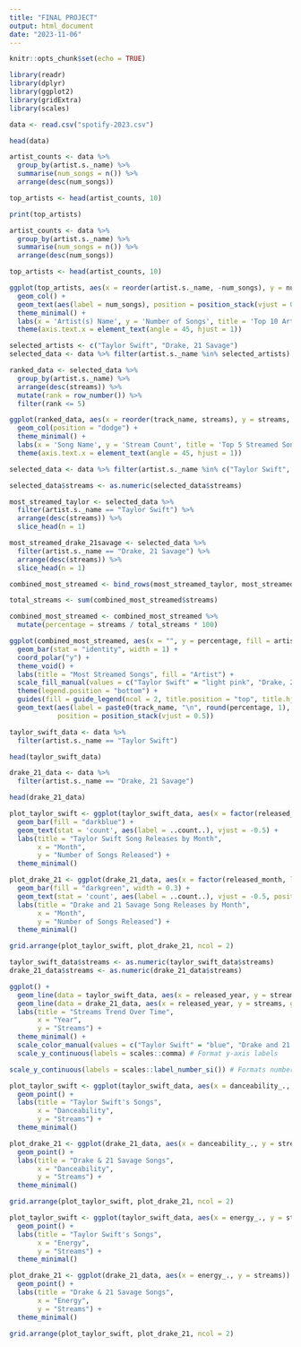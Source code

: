 ```yaml
---
title: "FINAL PROJECT"
output: html_document
date: "2023-11-06"
---
```


```r
knitr::opts_chunk$set(echo = TRUE)
```

```r
library(readr)
library(dplyr)
library(ggplot2)
library(gridExtra)
library(scales)

```

```r
data <- read.csv("spotify-2023.csv")
```

```r
head(data)
```

```r
artist_counts <- data %>%
  group_by(artist.s._name) %>%
  summarise(num_songs = n()) %>%
  arrange(desc(num_songs))

top_artists <- head(artist_counts, 10)

print(top_artists)
```
```r
artist_counts <- data %>%
  group_by(artist.s._name) %>%
  summarise(num_songs = n()) %>%
  arrange(desc(num_songs))

top_artists <- head(artist_counts, 10)

ggplot(top_artists, aes(x = reorder(artist.s._name, -num_songs), y = num_songs, fill = artist.s._name)) +
  geom_col() +
  geom_text(aes(label = num_songs), position = position_stack(vjust = 0.5), size = 3, color = 'black') +
  theme_minimal() +
  labs(x = 'Artist(s) Name', y = 'Number of Songs', title = 'Top 10 Artists with Most Songs') +
  theme(axis.text.x = element_text(angle = 45, hjust = 1))
```
```r
selected_artists <- c("Taylor Swift", "Drake, 21 Savage")
selected_data <- data %>% filter(artist.s._name %in% selected_artists)

ranked_data <- selected_data %>%
  group_by(artist.s._name) %>%
  arrange(desc(streams)) %>%
  mutate(rank = row_number()) %>%
  filter(rank <= 5)

ggplot(ranked_data, aes(x = reorder(track_name, streams), y = streams, fill = artist.s._name)) +
  geom_col(position = "dodge") +
  theme_minimal() +
  labs(x = 'Song Name', y = 'Stream Count', title = 'Top 5 Streamed Songs Comparison') +
  theme(axis.text.x = element_text(angle = 45, hjust = 1))
```

```r
selected_data <- data %>% filter(artist.s._name %in% c("Taylor Swift", "Drake, 21 Savage"))

selected_data$streams <- as.numeric(selected_data$streams)

most_streamed_taylor <- selected_data %>%
  filter(artist.s._name == "Taylor Swift") %>%
  arrange(desc(streams)) %>%
  slice_head(n = 1)

most_streamed_drake_21savage <- selected_data %>%
  filter(artist.s._name == "Drake, 21 Savage") %>%
  arrange(desc(streams)) %>%
  slice_head(n = 1)

combined_most_streamed <- bind_rows(most_streamed_taylor, most_streamed_drake_21savage)

total_streams <- sum(combined_most_streamed$streams)

combined_most_streamed <- combined_most_streamed %>%
  mutate(percentage = streams / total_streams * 100)

ggplot(combined_most_streamed, aes(x = "", y = percentage, fill = artist.s._name)) +
  geom_bar(stat = "identity", width = 1) +
  coord_polar("y") +
  theme_void() +
  labs(title = "Most Streamed Songs", fill = "Artist") +
  scale_fill_manual(values = c("Taylor Swift" = "light pink", "Drake, 21 Savage" = "light blue")) +
  theme(legend.position = "bottom") +
  guides(fill = guide_legend(ncol = 2, title.position = "top", title.hjust = 0.5)) +
  geom_text(aes(label = paste0(track_name, "\n", round(percentage, 1), "%")),
            position = position_stack(vjust = 0.5))
```


```r
taylor_swift_data <- data %>%
  filter(artist.s._name == "Taylor Swift")

head(taylor_swift_data)
```

```r
drake_21_data <- data %>%
  filter(artist.s._name == "Drake, 21 Savage")

head(drake_21_data)
```
```r
plot_taylor_swift <- ggplot(taylor_swift_data, aes(x = factor(released_month, levels = 1:12, labels = c("Jan", "Feb", "Mar", "Apr", "May", "Jun", "Jul", "Aug", "Sep", "Oct", "Nov", "Dec")))) +
  geom_bar(fill = "darkblue") +
  geom_text(stat = 'count', aes(label = ..count..), vjust = -0.5) +
  labs(title = "Taylor Swift Song Releases by Month",
       x = "Month",
       y = "Number of Songs Released") +
  theme_minimal()

plot_drake_21 <- ggplot(drake_21_data, aes(x = factor(released_month, levels = 1:12, labels = c("Jan", "Feb", "Mar", "Apr", "May", "Jun", "Jul", "Aug", "Sep", "Oct", "Nov", "Dec")))) +
  geom_bar(fill = "darkgreen", width = 0.3) + 
  geom_text(stat = 'count', aes(label = ..count..), vjust = -0.5, position = position_dodge(width = 0.5)) +
  labs(title = "Drake and 21 Savage Song Releases by Month",
       x = "Month",
       y = "Number of Songs Released") +
  theme_minimal()

grid.arrange(plot_taylor_swift, plot_drake_21, ncol = 2)
```


```r
taylor_swift_data$streams <- as.numeric(taylor_swift_data$streams)
drake_21_data$streams <- as.numeric(drake_21_data$streams)

ggplot() +
  geom_line(data = taylor_swift_data, aes(x = released_year, y = streams, group = 1, color = "Taylor Swift")) +
  geom_line(data = drake_21_data, aes(x = released_year, y = streams, group = 1, color = "Drake and 21 Savage")) +
  labs(title = "Streams Trend Over Time",
       x = "Year",
       y = "Streams") +
  theme_minimal() +
  scale_color_manual(values = c("Taylor Swift" = "blue", "Drake and 21 Savage" = "red")) +
  scale_y_continuous(labels = scales::comma) # Format y-axis labels

scale_y_continuous(labels = scales::label_number_si()) # Formats numbers to millions (e.g., 1M)

```


```r
plot_taylor_swift <- ggplot(taylor_swift_data, aes(x = danceability_., y = streams)) +
  geom_point() +
  labs(title = "Taylor Swift's Songs",
       x = "Danceability",
       y = "Streams") +
  theme_minimal()

plot_drake_21 <- ggplot(drake_21_data, aes(x = danceability_., y = streams)) +
  geom_point() +
  labs(title = "Drake & 21 Savage Songs",
       x = "Danceability",
       y = "Streams") +
  theme_minimal()

grid.arrange(plot_taylor_swift, plot_drake_21, ncol = 2)
```

```r
plot_taylor_swift <- ggplot(taylor_swift_data, aes(x = energy_., y = streams)) +
  geom_point() +
  labs(title = "Taylor Swift's Songs",
       x = "Energy",
       y = "Streams") +
  theme_minimal()

plot_drake_21 <- ggplot(drake_21_data, aes(x = energy_., y = streams)) +
  geom_point() +
  labs(title = "Drake & 21 Savage Songs",
       x = "Energy",
       y = "Streams") +
  theme_minimal()

grid.arrange(plot_taylor_swift, plot_drake_21, ncol = 2)
```
